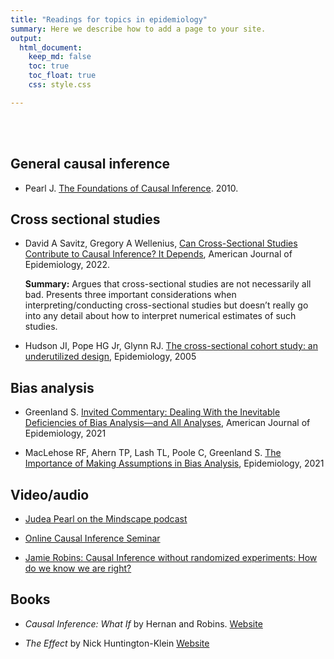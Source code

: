 ```yaml
---
title: "Readings for topics in epidemiology"
summary: Here we describe how to add a page to your site.
output:
  html_document:
    keep_md: false
    toc: true
    toc_float: true
    css: style.css

---
```


</br>
</br>

## General causal inference

- Pearl J. [The Foundations of Causal Inference](https://ftp.cs.ucla.edu/pub/stat_ser/r355-reprint.pdf). 2010.

## Cross sectional studies

- David A Savitz, Gregory A Wellenius, [Can Cross-Sectional Studies Contribute to Causal Inference? It Depends](https://academic.oup.com/aje/advance-article-abstract/doi/10.1093/aje/kwac037/6539984), American Journal of Epidemiology, 2022.      

  **Summary:** Argues that cross-sectional studies are not necessarily all bad. Presents three important considerations when interpreting/conducting cross-sectional studies but doesn't really go into any detail about how to interpret numerical estimates of such studies. 
  
- Hudson JI, Pope HG Jr, Glynn RJ. [The cross-sectional cohort study: an underutilized design](https://pubmed.ncbi.nlm.nih.gov/15824552/), Epidemiology, 2005  






## Bias analysis

- Greenland S. [Invited Commentary: Dealing With the Inevitable Deficiencies of Bias Analysis—and All Analyses](https://academic.oup.com/aje/article/190/8/1617/6189732), American Journal of Epidemiology, 2021

- MacLehose RF, Ahern TP, Lash TL, Poole C, Greenland S. [The Importance of Making Assumptions in Bias Analysis](https://journals.lww.com/epidem/Fulltext/2021/09000/The_Importance_of_Making_Assumptions_in_Bias.1.aspx), Epidemiology, 2021


## Video/audio

- [Judea Pearl on the Mindscape podcast](https://www.preposterousuniverse.com/podcast/2022/05/09/196-judea-pearl-on-cause-and-effect/)

- [Online Causal Inference Seminar](https://www.youtube.com/channel/UCiiOj5GSES6uw21kfXnxj3A/videos)

- [Jamie Robins: Causal Inference without randomized experiments: How do we know we are right?](https://www.youtube.com/watch?v=Joma9vbstsA) 


## Books

- _Causal Inference: What If_ by Hernan and Robins. [Website](https://www.youtube.com/channel/UCiiOj5GSES6uw21kfXnxj3A/videos)

- _The Effect_ by Nick Huntington-Klein [Website](https://theeffectbook.net/)